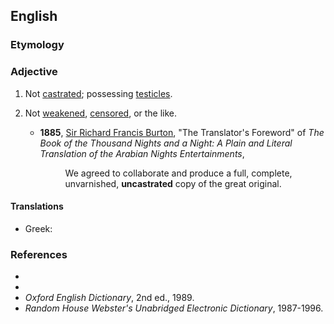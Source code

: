 ==English==

===Etymology===
{{prefix|en|un|castrated}}

===Adjective===
{{en-adj|-}}

# {{lb|en|of a male person or animal}} Not [[castrated]]; possessing [[testicles]].
# {{lb|en|figuratively}} Not [[weaken]]ed, [[censor]]ed, or the like.
#* '''1885''', [[w:Richard_Francis_Burton|Sir Richard Francis Burton]], "The Translator's Foreword" of ''The Book of the Thousand Nights and a Night: A Plain and Literal Translation of the Arabian Nights Entertainments'',
#*: We agreed to collaborate and produce a full, complete, unvarnished, '''uncastrated''' copy of the great original.

====Translations====
{{trans-top|not castrated}}
* Greek: {{t|el|αμουνούχιστος}}
{{trans-mid}}
{{trans-bottom}}

===References===
* {{R:Webster 1828}}
* {{R:Dictionary.com}}
* ''Oxford English Dictionary'', 2nd ed., 1989.
* ''Random House Webster's Unabridged Electronic Dictionary'', 1987-1996.